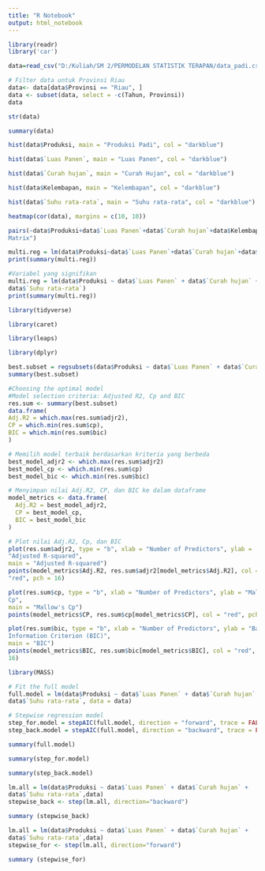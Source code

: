 ```yaml
---
title: "R Notebook"
output: html_notebook
---
```


```r
library(readr) 
library('car') 
```
```r
data=read_csv("D:/Kuliah/SM 2/PERMODELAN STATISTIK TERAPAN/data_padi.csv") 
```
```r
# Filter data untuk Provinsi Riau 
data<- data[data$Provinsi == "Riau", ] 
data <- subset(data, select = -c(Tahun, Provinsi)) 
data 
```
```r
str(data)
```
```r
summary(data)
```

```r
hist(data$Produksi, main = "Produksi Padi", col = "darkblue") 
```
```r
hist(data$`Luas Panen`, main = "Luas Panen", col = "darkblue")
```
```r
hist(data$`Curah hujan`, main = "Curah Hujan", col = "darkblue")
```
```r
hist(data$Kelembapan, main = "Kelembapan", col = "darkblue")
```
```r
hist(data$`Suhu rata-rata`, main = "Suhu rata-rata", col = "darkblue")
```
```r
heatmap(cor(data), margins = c(10, 10))
```
```r
pairs(~data$Produksi+data$`Luas Panen`+data$`Curah hujan`+data$Kelembapan+data$`Suhu rata-rata`,data = data,main = "Scatterplot 
Matrix") 
```
```r
multi.reg = lm(data$Produksi~data$`Luas Panen`+data$`Curah hujan`+data$Kelembapan+data$`Suhu rata-rata`) 
print(summary(multi.reg))
```
```r
#Variabel yang signifikan 
multi.reg = lm(data$Produksi ~ data$`Luas Panen` + data$`Curah hujan` + 
data$`Suhu rata-rata`) 
print(summary(multi.reg)) 
```
```r
library(tidyverse)
```
```r
library(caret)
```
```r
library(leaps)
```
```r
library(dplyr)
```
```r
best.subset = regsubsets(data$Produksi ~ data$`Luas Panen` + data$`Curah hujan` +  data$Kelembapan + data$`Suhu rata-rata`, data = data, nvmax = 6) 
summary(best.subset)
```
```r
#Choosing the optimal model 
#Model selection criteria: Adjusted R2, Cp and BIC 
res.sum <- summary(best.subset) 
data.frame( 
Adj.R2 = which.max(res.sum$adjr2), 
CP = which.min(res.sum$cp), 
BIC = which.min(res.sum$bic) 
) 
```
```r
# Memilih model terbaik berdasarkan kriteria yang berbeda 
best_model_adjr2 <- which.max(res.sum$adjr2) 
best_model_cp <- which.min(res.sum$cp) 
best_model_bic <- which.min(res.sum$bic)
```
```r
# Menyimpan nilai Adj.R2, CP, dan BIC ke dalam dataframe 
model_metrics <- data.frame( 
  Adj.R2 = best_model_adjr2, 
  CP = best_model_cp, 
  BIC = best_model_bic 
) 
```
```r
# Plot nilai Adj.R2, Cp, dan BIC 
plot(res.sum$adjr2, type = "b", xlab = "Number of Predictors", ylab = 
"Adjusted R-squared", 
main = "Adjusted R-squared") 
points(model_metrics$Adj.R2, res.sum$adjr2[model_metrics$Adj.R2], col = 
"red", pch = 16) 
```
```r
plot(res.sum$cp, type = "b", xlab = "Number of Predictors", ylab = "Mallow's 
Cp", 
main = "Mallow's Cp") 
points(model_metrics$CP, res.sum$cp[model_metrics$CP], col = "red", pch = 16) 
```
```r
plot(res.sum$bic, type = "b", xlab = "Number of Predictors", ylab = "Bayesian 
Information Criterion (BIC)", 
main = "BIC") 
points(model_metrics$BIC, res.sum$bic[model_metrics$BIC], col = "red", pch = 
16)
```
```r
library(MASS)
```
```r
# Fit the full model 
full.model = lm(data$Produksi ~ data$`Luas Panen` + data$`Curah hujan` + 
data$`Suhu rata-rata`, data = data) 
```
```r
 
# Stepwise regression model 
step_for.model = stepAIC(full.model, direction = "forward", trace = FALSE) 
step_back.model = stepAIC(full.model, direction = "backward", trace = FALSE)
```
```r
summary(full.model)
```
```r
summary(step_for.model)
```
```r
summary(step_back.model) 
```
```r
lm.all = lm(data$Produksi ~ data$`Luas Panen` + data$`Curah hujan` + 
data$`Suhu rata-rata`,data) 
stepwise_back <- step(lm.all, direction="backward")
```
```r
summary (stepwise_back) 
```
```r
lm.all = lm(data$Produksi ~ data$`Luas Panen` + data$`Curah hujan` + 
data$`Suhu rata-rata`,data) 
stepwise_for <- step(lm.all, direction="forward") 
```
```r
summary (stepwise_for) 
```